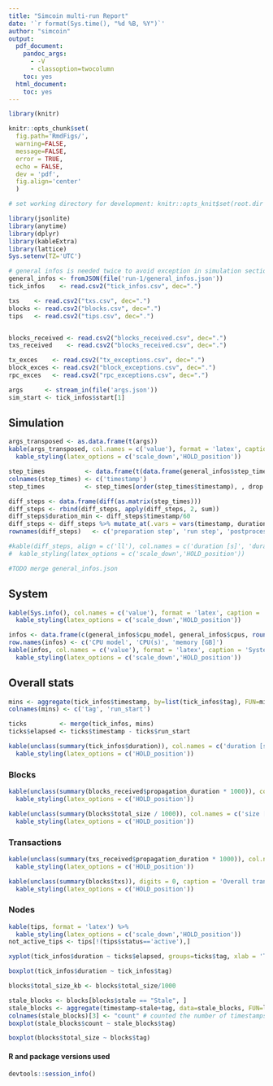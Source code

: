 ```yaml
---
title: "Simcoin multi-run Report"
date: '`r format(Sys.time(), "%d %B, %Y")`'
author: "simcoin"
output:
  pdf_document:
    pandoc_args:
      - -V
      - classoption=twocolumn
    toc: yes
  html_document:
    toc: yes
---
```


```r
library(knitr)

knitr::opts_chunk$set(
  fig.path='RmdFigs/',
  warning=FALSE,
  message=FALSE,
  error = TRUE,
  echo = FALSE,
  dev = 'pdf',
  fig.align='center'
  )

# set working directory for development: knitr::opts_knit$set(root.dir = '/tmp/multi-run/')
```

```r
library(jsonlite)
library(anytime)
library(dplyr)
library(kableExtra)
library(lattice)
Sys.setenv(TZ='UTC')

# general infos is needed twice to avoid exception in simulation section.
general_infos <- fromJSON(file('run-1/general_infos.json'))
tick_infos    <- read.csv2("tick_infos.csv", dec=".")

txs    <- read.csv2("txs.csv", dec=".")
blocks <- read.csv2("blocks.csv", dec=".")
tips   <- read.csv2("tips.csv", dec=".")


blocks_received <- read.csv2("blocks_received.csv", dec=".")
txs_received    <- read.csv2("blocks_received.csv", dec=".")

tx_exces    <- read.csv2("tx_exceptions.csv", dec=".")
block_exces <- read.csv2("block_exceptions.csv", dec=".")
rpc_exces   <- read.csv2("rpc_exceptions.csv", dec=".")

args      <- stream_in(file('args.json'))
sim_start <- tick_infos$start[1]
```

## Simulation
```r
args_transposed <- as.data.frame(t(args))
kable(args_transposed, col.names = c('value'), format = 'latex', caption ='Start arguments') %>%
  kable_styling(latex_options = c('scale_down','HOLD_position'))
```

```r
step_times           <- data.frame(t(data.frame(general_infos$step_times)))
colnames(step_times) <- c('timestamp')
step_times           <- step_times[order(step_times$timestamp), , drop = FALSE]

diff_steps <- data.frame(diff(as.matrix(step_times)))
diff_steps <- rbind(diff_steps, apply(diff_steps, 2, sum))
diff_steps$duration_min <- diff_steps$timestamp/60
diff_steps <- diff_steps %>% mutate_at(.vars = vars(timestamp, duration_min), .funs = funs(round(.,2)))
rownames(diff_steps)   <- c('preparation step', 'run step', 'postprocessing step (wo. report creation)', '***total***')

#kable(diff_steps, align = c('ll'), col.names = c('duration [s]', 'duration [min]'), format = 'latex') %>%
#  kable_styling(latex_options = c('scale_down','HOLD_position'))

#TODO merge general_infos.json
```

## System

```r
kable(Sys.info(), col.names = c('value'), format = 'latex', caption = 'System information') %>%
  kable_styling(latex_options = c('scale_down','HOLD_position'))
```

```r
infos <- data.frame(c(general_infos$cpu_model, general_infos$cpus, round(as.double(general_infos$total_memory) / 1000000, 3)))
row.names(infos) <- c('CPU model', 'CPU(s)', 'memory [GB]')
kable(infos, col.names = c('value'), format = 'latex', caption = 'System hardware specs') %>%
  kable_styling(latex_options = c('scale_down','HOLD_position'))
```

## Overall stats

```r
mins <- aggregate(tick_infos$timestamp, by=list(tick_infos$tag), FUN=min)
colnames(mins) <- c('tag', 'run_start')

ticks         <- merge(tick_infos, mins)
ticks$elapsed <- ticks$timestamp - ticks$run_start 
```

```r
kable(unclass(summary(tick_infos$duration)), col.names = c('duration [s]'), digits = 3, caption = 'Overall tick duration', format = 'latex')  %>%
  kable_styling(latex_options = c('HOLD_position'))
```

### Blocks

```r
kable(unclass(summary(blocks_received$propagation_duration * 1000)), col.names = c('propagation [ms]'), digits = 3, caption = 'Overall block propagation', format = 'latex') %>%
  kable_styling(latex_options = c('HOLD_position'))
```

```r
kable(unclass(summary(blocks$total_size / 1000)), col.names = c('size [kB]'), digits = 3, caption = 'Overall block size', format = 'latex') %>%
  kable_styling(latex_options = c('HOLD_position'))
```

### Transactions

```r
kable(unclass(summary(txs_received$propagation_duration * 1000)), col.names = c('propagation [ms]'), digits = 3, caption = 'Overall transactions propagation', format = 'latex') %>%
  kable_styling(latex_options = c('HOLD_position'))
```

```r
kable(unclass(summary(blocks$txs)), digits = 0, caption = 'Overall transactions per block', format = 'latex') %>%
  kable_styling(latex_options = c('HOLD_position'))
```


### Nodes

```r
kable(tips, format = 'latex') %>%
  kable_styling(latex_options = c('scale_down','HOLD_position'))
not_active_tips <- tips[!(tips$status=='active'),]
```

\clearpage

```r
xyplot(tick_infos$duration ~ ticks$elapsed, groups=ticks$tag, xlab = 'Time [s]', ylab = 'Duration [s]', t='b' )
```

```r
boxplot(tick_infos$duration ~ tick_infos$tag)
```

```r
blocks$total_size_kb <- blocks$total_size/1000
```

```r
stale_blocks <- blocks[blocks$stale == "Stale", ]
stale_blocks <- aggregate(timestamp~stale+tag, data=stale_blocks, FUN=length)
colnames(stale_blocks)[3] <- "count" # counted the number of timestamps for blocks
boxplot(stale_blocks$count ~ stale_blocks$tag)
```

```r
boxplot(blocks$total_size ~ blocks$tag)
```

\clearpage

#### R and package versions used

```r
devtools::session_info()
```
